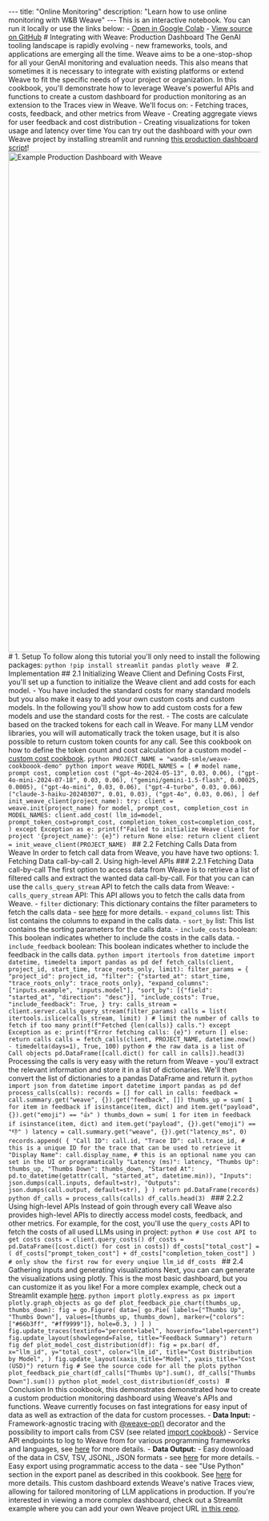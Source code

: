 --- title: "Online Monitoring" description: "Learn how to use online monitoring with W&B Weave" --- <Note> This is an interactive notebook. You can run it locally or use the links below: - [Open in Google Colab](https://colab.research.google.com/github/wandb/weave/blob/master/docs/notebooks/online_monitoring.ipynb) - [View source on GitHub](https://github.com/wandb/weave/blob/master/docs/notebooks/online_monitoring.ipynb) </Note> # Integrating with Weave: Production Dashboard The GenAI tooling landscape is rapidly evolving - new frameworks, tools, and applications are emerging all the time. Weave aims to be a one-stop-shop for all your GenAI monitoring and evaluation needs. This also means that sometimes it is necessary to integrate with existing platforms or extend Weave to fit the specific needs of your project or organization. In this cookbook, you'll demonstrate how to leverage Weave's powerful APIs and functions to create a custom dashboard for production monitoring as an extension to the Traces view in Weave. We'll focus on: - Fetching traces, costs, feedback, and other metrics from Weave - Creating aggregate views for user feedback and cost distribution - Creating visualizations for token usage and latency over time You can try out the dashboard with your own Weave project by installing streamlit and running [this production dashboard script](https://github.com/NiWaRe/agent-dev-collection)! <img src="https://github.com/NiWaRe/knowledge-worker-weave/blob/master/screenshots/dashboard_weave_preview.jpg?raw=true" width="1000" alt="Example Production Dashboard with Weave" /> # 1. Setup To follow along this tutorial you'll only need to install the following packages: ```python !pip install streamlit pandas plotly weave ``` # 2. Implementation ## 2.1 Initializing Weave Client and Defining Costs First, you'll set up a function to initialize the Weave client and add costs for each model. - You have included the standard costs for many standard models but you also make it easy to add your own custom costs and custom models. In the following you'll show how to add custom costs for a few models and use the standard costs for the rest. - The costs are calculate based on the tracked tokens for each call in Weave. For many LLM vendor libraries, you will will automatically track the token usage, but it is also possible to return custom token counts for any call. See this cookbook on how to define the token count and cost calculation for a custom model - [custom cost cookbook](https://weave-docs.wandb.ai/cookbooks/custom_model_cost#setting-up-a-model-with-weave). ```python PROJECT_NAME = "wandb-smle/weave-cookboook-demo" python import weave MODEL_NAMES = [ # model name, prompt cost, completion cost ("gpt-4o-2024-05-13", 0.03, 0.06), ("gpt-4o-mini-2024-07-18", 0.03, 0.06), ("gemini/gemini-1.5-flash", 0.00025, 0.0005), ("gpt-4o-mini", 0.03, 0.06), ("gpt-4-turbo", 0.03, 0.06), ("claude-3-haiku-20240307", 0.01, 0.03), ("gpt-4o", 0.03, 0.06), ] def init_weave_client(project_name): try: client = weave.init(project_name) for model, prompt_cost, completion_cost in MODEL_NAMES: client.add_cost( llm_id=model, prompt_token_cost=prompt_cost, completion_token_cost=completion_cost, ) except Exception as e: print(f"Failed to initialize Weave client for project '{project_name}': {e}") return None else: return client client = init_weave_client(PROJECT_NAME) ``` ## 2.2 Fetching Calls Data from Weave In order to fetch call data from Weave, you have have two options: 1. Fetching Data call-by-call 2. Using high-level APIs ### 2.2.1 Fetching Data call-by-call The first option to access data from Weave is to retrieve a list of filtered calls and extract the wanted data call-by-call. For that you can can use the `calls_query_stream` API to fetch the calls data from Weave: - `calls_query_stream` API: This API allows you to fetch the calls data from Weave. - `filter` dictionary: This dictionary contains the filter parameters to fetch the calls data - see [here](https://weave-docs.wandb.ai/reference/python-sdk/weave/trace_server/weave.trace_server.trace_server_interface/#class-callschema) for more details. - `expand_columns` list: This list contains the columns to expand in the calls data. - `sort_by` list: This list contains the sorting parameters for the calls data. - `include_costs` boolean: This boolean indicates whether to include the costs in the calls data. - `include_feedback` boolean: This boolean indicates whether to include the feedback in the calls data. ```python import itertools from datetime import datetime, timedelta import pandas as pd def fetch_calls(client, project_id, start_time, trace_roots_only, limit): filter_params = { "project_id": project_id, "filter": {"started_at": start_time, "trace_roots_only": trace_roots_only}, "expand_columns": ["inputs.example", "inputs.model"], "sort_by": [{"field": "started_at", "direction": "desc"}], "include_costs": True, "include_feedback": True, } try: calls_stream = client.server.calls_query_stream(filter_params) calls = list( itertools.islice(calls_stream, limit) ) # limit the number of calls to fetch if too many print(f"Fetched {len(calls)} calls.") except Exception as e: print(f"Error fetching calls: {e}") return [] else: return calls calls = fetch_calls(client, PROJECT_NAME, datetime.now() - timedelta(days=1), True, 100) python # the raw data is a list of Call objects pd.DataFrame([call.dict() for call in calls]).head(3) ``` Processing the calls is very easy with the return from Weave - you'll extract the relevant information and store it in a list of dictionaries. We'll then convert the list of dictionaries to a pandas DataFrame and return it. ```python import json from datetime import datetime import pandas as pd def process_calls(calls): records = [] for call in calls: feedback = call.summary.get("weave", {}).get("feedback", []) thumbs_up = sum( 1 for item in feedback if isinstance(item, dict) and item.get("payload", {}).get("emoji") == "👍" ) thumbs_down = sum( 1 for item in feedback if isinstance(item, dict) and item.get("payload", {}).get("emoji") == "👎" ) latency = call.summary.get("weave", {}).get("latency_ms", 0) records.append( { "Call ID": call.id, "Trace ID": call.trace_id, # this is a unique ID for the trace that can be used to retrieve it "Display Name": call.display_name, # this is an optional name you can set in the UI or programatically "Latency (ms)": latency, "Thumbs Up": thumbs_up, "Thumbs Down": thumbs_down, "Started At": pd.to_datetime(getattr(call, "started_at", datetime.min)), "Inputs": json.dumps(call.inputs, default=str), "Outputs": json.dumps(call.output, default=str), } ) return pd.DataFrame(records) python df_calls = process_calls(calls) df_calls.head(3) ``` ### 2.2.2 Using high-level APIs Instead of goin through every call Weave also provides high-level APIs to directly access model costs, feedback, and other metrics. For example, for the cost, you'll use the `query_costs` API to fetch the costs of all used LLMs using in project: ```python # Use cost API to get costs costs = client.query_costs() df_costs = pd.DataFrame([cost.dict() for cost in costs]) df_costs["total_cost"] = ( df_costs["prompt_token_cost"] + df_costs["completion_token_cost"] ) # only show the first row for every unqiue llm_id df_costs ``` ## 2.4 Gathering inputs and generating visualizations Next, you can can generate the visualizations using plotly. This is the most basic dashboard, but you can customize it as you like! For a more complex example, check out a Streamlit example [here](https://github.com/NiWaRe/knowledge-worker-weave/blob/master/prod_dashboard.py). ```python import plotly.express as px import plotly.graph_objects as go def plot_feedback_pie_chart(thumbs_up, thumbs_down): fig = go.Figure( data=[ go.Pie( labels=["Thumbs Up", "Thumbs Down"], values=[thumbs_up, thumbs_down], marker={"colors": ["#66b3ff", "#ff9999"]}, hole=0.3, ) ] ) fig.update_traces(textinfo="percent+label", hoverinfo="label+percent") fig.update_layout(showlegend=False, title="Feedback Summary") return fig def plot_model_cost_distribution(df): fig = px.bar( df, x="llm_id", y="total_cost", color="llm_id", title="Cost Distribution by Model", ) fig.update_layout(xaxis_title="Model", yaxis_title="Cost (USD)") return fig # See the source code for all the plots python plot_feedback_pie_chart(df_calls["Thumbs Up"].sum(), df_calls["Thumbs Down"].sum()) python plot_model_cost_distribution(df_costs) ``` # Conclusion In this cookbook, this demonstrates demonstrated how to create a custom production monitoring dashboard using Weave's APIs and functions. Weave currently focuses on fast integrations for easy input of data as well as extraction of the data for custom processes. - **Data Input:** - Framework-agnostic tracing with [@weave-op()](https://weave-docs.wandb.ai/quickstart#2-log-a-trace-to-a-new-project) decorator and the possibility to import calls from CSV (see related [import cookbook](https://weave-docs.wandb.ai/cookbooks/import_from_csv)) - Service API endpoints to log to Weave from for various programming frameworks and languages, see [here](https://weave-docs.wandb.ai/reference/service-api/call-start-call-start-post) for more details. - **Data Output:** - Easy download of the data in CSV, TSV, JSONL, JSON formats - see [here](https://weave-docs.wandb.ai/guides/tracking/tracing#querying--exporting-calls) for more details. - Easy export using programmatic access to the data - see "Use Python" section in the export panel as described in this cookbook. See [here](https://weave-docs.wandb.ai/guides/tracking/tracing#querying--exporting-calls) for more details. This custom dashboard extends Weave's native Traces view, allowing for tailored monitoring of LLM applications in production. If you're interested in viewing a more complex dashboard, check out a Streamlit example where you can add your own Weave project URL [in this repo](https://github.com/NiWaRe/agent-dev-collection).